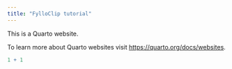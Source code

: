 ```yaml
---
title: "FylloClip tutorial"
---
```


This is a Quarto website.

To learn more about Quarto websites visit <https://quarto.org/docs/websites>.

```r
1 + 1
```
